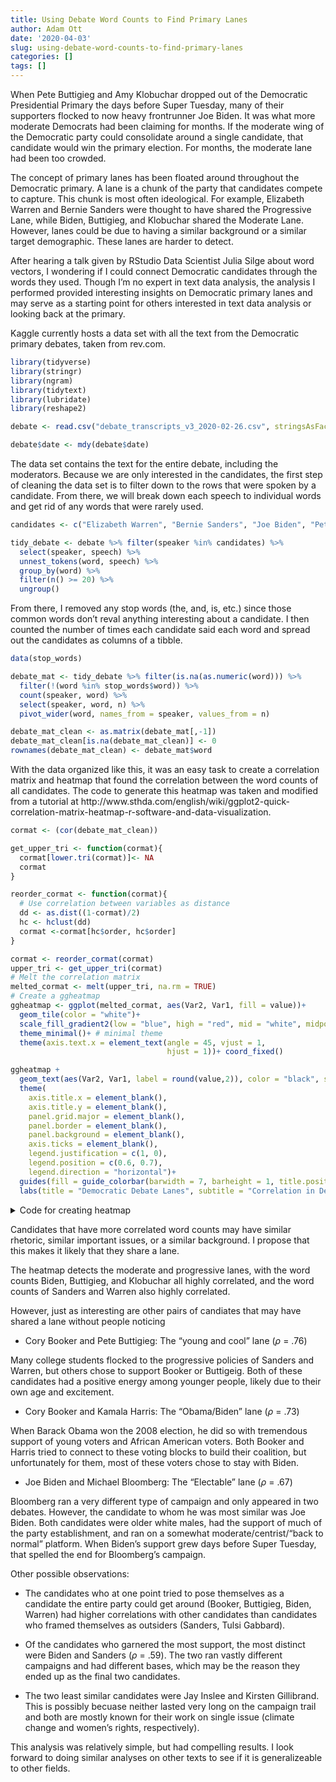 ```yaml
---
title: Using Debate Word Counts to Find Primary Lanes
author: Adam Ott
date: '2020-04-03'
slug: using-debate-word-counts-to-find-primary-lanes
categories: []
tags: []
---
```


When Pete Buttigieg and Amy Klobuchar dropped out of the Democratic Presidential Primary the days before Super Tuesday, many of their supporters flocked to now heavy frontrunner Joe Biden. It was what more moderate Democrats had been claiming for months. If the moderate wing of the Democratic party could consolidate around a single candidate, that candidate would win the primary election. For months, the moderate lane had been too crowded.

The concept of primary lanes has been floated around throughout the Democratic primary. A lane is a chunk of the party that candidates compete to capture. This chunk is most often ideological. For example, Elizabeth Warren and Bernie Sanders were thought to have shared the Progressive Lane, while Biden, Buttigieg, and Klobuchar shared the Moderate Lane. However, lanes could be due to having a similar background or a similar target demographic. These lanes are harder to detect.

After hearing a talk given by RStudio Data Scientist Julia Silge about word vectors, I wondering if I could connect Democratic candidates through the words they used. Though I'm no expert in text data analysis, the analysis I performed provided interesting insights on Democratic primary lanes and may serve as a starting point for others interested in text data analysis or looking back at the primary.

Kaggle currently hosts a data set with all the text from the Democratic primary debates, taken from rev.com.

```r
library(tidyverse)
library(stringr)
library(ngram)
library(tidytext)
library(lubridate)
library(reshape2)

debate <- read.csv("debate_transcripts_v3_2020-02-26.csv", stringsAsFactors = FALSE)

debate$date <- mdy(debate$date)
```

The data set contains the text for the entire debate, including the moderators. Because we are only interested in the candidates, the first step of cleaning the data set is to filter down to the rows that were spoken by a candidate. From there, we will break down each speech to individual words and get rid of any words that were rarely used.

```r
candidates <- c("Elizabeth Warren", "Bernie Sanders", "Joe Biden", "Pete Buttigieg", "Amy Klobuchar", "Tom Steyer", "Cory Booker", "Kamala Harris", "Beto O'Rourke", "Tulsi Gabbard", "Andrew Yang", "Julian Castro", "Bill de Blasio", "John Delaney", "Michael Bloomberg", "Kirsten Gillibrand", "Marianne Williamson", "Jay Inslee", "Tim Ryan")

tidy_debate <- debate %>% filter(speaker %in% candidates) %>%
  select(speaker, speech) %>% 
  unnest_tokens(word, speech) %>% 
  group_by(word) %>% 
  filter(n() >= 20) %>% 
  ungroup()
```

From there, I removed any stop words (the, and, is, etc.) since those common words don't reval anything interesting about a candidate. I then counted the number of times each candidate said each word and spread out the candidates as columns of a tibble.

```r
data(stop_words)

debate_mat <- tidy_debate %>% filter(is.na(as.numeric(word))) %>%
  filter(!(word %in% stop_words$word)) %>% 
  count(speaker, word) %>% 
  select(speaker, word, n) %>% 
  pivot_wider(word, names_from = speaker, values_from = n)

debate_mat_clean <- as.matrix(debate_mat[,-1])
debate_mat_clean[is.na(debate_mat_clean)] <- 0
rownames(debate_mat_clean) <- debate_mat$word

```

With the data organized like this, it was an easy task to create a correlation matrix and heatmap that found the correlation between the word counts of all candidates. The code to generate this heatmap was taken and modified from a tutorial at http://www.sthda.com/english/wiki/ggplot2-quick-correlation-matrix-heatmap-r-software-and-data-visualization.

```r
cormat <- (cor(debate_mat_clean))

get_upper_tri <- function(cormat){
  cormat[lower.tri(cormat)]<- NA
  cormat
}

reorder_cormat <- function(cormat){
  # Use correlation between variables as distance
  dd <- as.dist((1-cormat)/2)
  hc <- hclust(dd)
  cormat <-cormat[hc$order, hc$order]
}

cormat <- reorder_cormat(cormat)
upper_tri <- get_upper_tri(cormat)
# Melt the correlation matrix
melted_cormat <- melt(upper_tri, na.rm = TRUE)
# Create a ggheatmap
ggheatmap <- ggplot(melted_cormat, aes(Var2, Var1, fill = value))+
  geom_tile(color = "white")+
  scale_fill_gradient2(low = "blue", high = "red", mid = "white", midpoint = .5, limit = c(.01,.99), space = "Lab", name="Debate Similarity") +
  theme_minimal()+ # minimal theme
  theme(axis.text.x = element_text(angle = 45, vjust = 1, 
                                   hjust = 1))+ coord_fixed()

ggheatmap + 
  geom_text(aes(Var2, Var1, label = round(value,2)), color = "black", size = 2) +
  theme(
    axis.title.x = element_blank(),
    axis.title.y = element_blank(),
    panel.grid.major = element_blank(),
    panel.border = element_blank(),
    panel.background = element_blank(),
    axis.ticks = element_blank(),
    legend.justification = c(1, 0),
    legend.position = c(0.6, 0.7),
    legend.direction = "horizontal")+
  guides(fill = guide_colorbar(barwidth = 7, barheight = 1, title.position = "top", title.hjust = 0.5)) +
  labs(title = "Democratic Debate Lanes", subtitle = "Correlation in Debate Word Counts")
```


<details>
  <summary>Code for creating heatmap</summary>
```r
cormat <- (cor(debate_mat_clean))

get_upper_tri <- function(cormat){
  cormat[lower.tri(cormat)]<- NA
  cormat
}

reorder_cormat <- function(cormat){
  # Use correlation between variables as distance
  dd <- as.dist((1-cormat)/2)
  hc <- hclust(dd)
  cormat <-cormat[hc$order, hc$order]
}

cormat <- reorder_cormat(cormat)
upper_tri <- get_upper_tri(cormat)
# Melt the correlation matrix
melted_cormat <- melt(upper_tri, na.rm = TRUE)
# Create a ggheatmap
ggheatmap <- ggplot(melted_cormat, aes(Var2, Var1, fill = value))+
  geom_tile(color = "white")+
  scale_fill_gradient2(low = "blue", high = "red", mid = "white", midpoint = .5, limit = c(.01,.99), space = "Lab", name="Debate Similarity") +
  theme_minimal()+ # minimal theme
  theme(axis.text.x = element_text(angle = 45, vjust = 1, 
                                   hjust = 1))+ coord_fixed()

ggheatmap + 
  geom_text(aes(Var2, Var1, label = round(value,2)), color = "black", size = 2) +
  theme(
    axis.title.x = element_blank(),
    axis.title.y = element_blank(),
    panel.grid.major = element_blank(),
    panel.border = element_blank(),
    panel.background = element_blank(),
    axis.ticks = element_blank(),
    legend.justification = c(1, 0),
    legend.position = c(0.6, 0.7),
    legend.direction = "horizontal")+
  guides(fill = guide_colorbar(barwidth = 7, barheight = 1, title.position = "top", title.hjust = 0.5)) +
  labs(title = "Democratic Debate Lanes", subtitle = "Correlation in Debate Word Counts")

```
</details>

Candidates that have more correlated word counts may have similar rhetoric, similar important issues, or a similar background. I propose that this makes it likely that they share a lane.

The heatmap detects the moderate and progressive lanes, with the word counts Biden, Buttigieg, and Klobuchar all highly correlated, and the word counts of Sanders and Warren also highly correlated.

However, just as interesting are other pairs of candiates that may have shared a lane without people noticing

- Cory Booker and Pete Buttigieg: The "young and cool" lane ($\rho$ = .76)

Many college students flocked to the progressive policies of Sanders and Warren, but others chose to support Booker or Buttigeig. Both of these candidates had a positive energy among younger people, likely due to their own age and excitement.

- Cory Booker and Kamala Harris: The "Obama/Biden" lane ($\rho$ = .73)

When Barack Obama won the 2008 election, he did so with tremendous support of young voters and African American voters. Both Booker and Harris tried to connect to these voting blocks to build their coalition, but unfortunately for them, most of these voters chose to stay with Biden.

- Joe Biden and Michael Bloomberg: The "Electable" lane ($\rho$ = .67)

Bloomberg ran a very different type of campaign and only appeared in two debates. However, the candidate to whom he was most similar was Joe Biden. Both candidates were older white males, had the support of much of the party establishment, and ran on a somewhat moderate/centrist/"back to normal" platform. When Biden's support grew days before Super Tuesday, that spelled the end for Bloomberg's campaign.

Other possible observations:

- The candidates who at one point tried to pose themselves as a candidate the entire party could get around (Booker, Buttigieg, Biden, Warren) had higher correlations with other candidates than candidates who framed themselves as outsiders (Sanders, Tulsi Gabbard).

- Of the candidates who garnered the most support, the most distinct were Biden and Sanders ($\rho$ = .59). The two ran vastly different campaigns and had different bases, which may be the reason they ended up as the final two candidates.

- The two least similar candidates were Jay Inslee and Kirsten Gillibrand. This is possibly becuase neither lasted very long on the campaign trail and both are mostly known for their work on single issue (climate change and women's rights, respectively).

This analysis was relatively simple, but had compelling results. I look forward to doing similar analyses on other texts to see if it is generalizeable to other fields.
